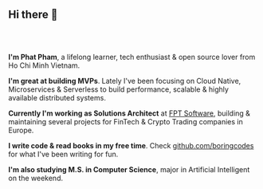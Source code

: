 <h2 style="margin-bottom: 4rem;">Hi there 👋</h2>

**I'm Phat Pham**, a lifelong learner, tech enthusiast & open source lover from Ho Chi Minh Vietnam.

**I'm great at building MVPs**. Lately I've been focusing on Cloud Native, Microservices & Serverless to build performance, scalable & highly available distributed systems.

**Currently I'm working as Solutions Architect** at [FPT Software](https://www.fpt-software.com), building & maintaining several projects for FinTech & Crypto Trading companies in Europe.

**I write code & read books in my free time**. Check [github.com/boringcodes](https://github.com/boringcodes) for what I've been writing for fun.

**I'm also studying M.S. in Computer Science**, major in Artificial Intelligent on the weekend.
